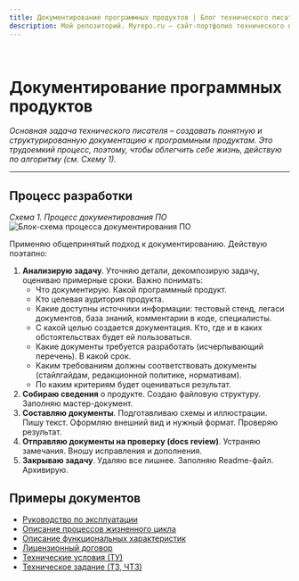 ```yaml
---
title: Документирование программных продуктов | Блог технического писателя
description: Мой репозиторий. Myrepo.ru – сайт-портфолио технического писателя
---
```



<br />

# Документирование программных продуктов

*Основная задача технического писателя – создавать понятную и структурированную документацию к программным продуктам. Это трудоемкий процесс, поэтому, чтобы облегчить себе жизнь, действую по алгоритму (см. Схему 1).*

---

## Процесс разработки

*Схема 1. Процесс документирования ПО*
![Блок-схема процесса документирования ПО](../../images/diagrams/diagram-001.drawio.png)

Применяю общепринятый подход к документированию. Действую поэтапно:

1. **Анализирую задачу**. Уточняю детали, декомпозирую задачу, оцениваю примерные сроки. Важно понимать:
	- Что документирую. Какой программный продукт.
	- Кто целевая аудитория продукта.
	- Какие доступны источники информации: тестовый стенд, легаси документов, база знаний, комментарии в коде, специалисты.
	- С какой целью создается документация. Кто, где и в каких обстоятельствах будет ей пользоваться.
	- Какие документы требуется разработать (исчерпывающий перечень). В какой срок.
	- Каким требованиям должны соответствовать документы (стайлгайдам, редакционной политике, нормативам).
	- По каким критериям будет оцениваться результат.
2. **Собираю сведения** о продукте. Создаю файловую структуру. Заполняю мастер-документ.
3. **Составляю документы**. Подготавливаю схемы и иллюстрации. Пишу текст. Оформляю внешний вид и нужный формат. Проверяю результат.
4. **Отправляю документы на проверку (docs review)**. Устраняю замечания. Вношу исправления и дополнения.
5. **Закрываю задачу**. Удаляю все лишнее. Заполняю Readme-файл. Архивирую.

## Примеры документов

- [Руководство по эксплуатации](/portfolio/docs/rukovodstvo-po-ekspluatatsii-po)
- [Описание процессов жизненного цикла](/portfolio/docs/opisaniye-protsessov-zhiznennogo-tsikla)
- [Описание функциональных характеристик](/portfolio/docs/opisaniye-funktsionalnykh-kharakteristik)
- [Лицензионный договор](/portfolio/docs/obrazets-litsenzionnogo-dogovora)
- [Технические условия (ТУ)](/portfolio/docs/tekhnicheskiye-usloviya)
- [Техническое задание (ТЗ, ЧТЗ)](/portfolio/docs/tekhnicheskiye-zadaniya-na-programmnyy-kompleks)
